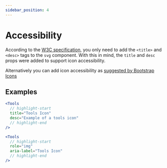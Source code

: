 ```yaml
---
sidebar_position: 4
---
```


# Accessibility

According to the [W3C specification](https://www.w3.org/TR/SVG-access/#Equivalent),
you only need to add the `<title>` and `<desc>` tags to the `svg` component.
With this in mind, the `title` and `desc` props were added to support icon accessibility.

Alternatively you can add icon accessibility as [suggested by Bootstrap Icons](https://icons.getbootstrap.com/#accessibility)

## Examples

```jsx
<Tools
  // highlight-start
  title="Tools Icon"
  desc="Example of a tools icon"
  // highlight-end
/>
```

```jsx
<Tools
  // highlight-start
  role="img"
  aria-label="Tools Icon"
  // highlight-end
/>
```